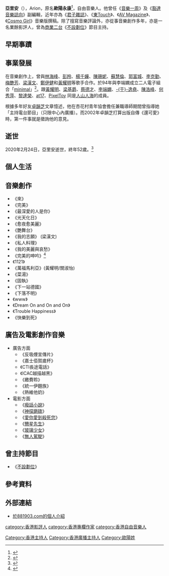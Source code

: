 '''亞里安'''（{{bd|1967年|4月27日|2020年|2月24日|catIdx=A}}），Arion，原名'''歐陽永康'''<ref>{{cite news|url=https://ol.mingpao.com/ldy/showbiz/latest/20200225/1582630266447/%E3%80%90%E6%9B%BE%E4%B8%BB%E6%8C%81903%E3%80%8A%E4%B8%8D%E8%A8%AD%E5%8A%83%E4%BD%8D%E3%80%8B%E3%80%91%E9%A6%99%E6%B8%AF%E8%91%97%E5%90%8D%E9%9F%B3%E6%A8%82%E4%BA%BA%E4%BA%9E%E9%87%8C%E5%AE%89%E7%97%85%E9%80%9D|title=【曾主持903《不設劃位》】香港著名音樂人亞里安病逝 (20:38)|publisher=明報OL網|accessdate=2021-04-27|archive-date=2021-04-27|archive-url=https://web.archive.org/web/20210427043817/https://ol.mingpao.com/ldy/showbiz/latest/20200225/1582630266447/%E3%80%90%E6%9B%BE%E4%B8%BB%E6%8C%81903%E3%80%8A%E4%B8%8D%E8%A8%AD%E5%8A%83%E4%BD%8D%E3%80%8B%E3%80%91%E9%A6%99%E6%B8%AF%E8%91%97%E5%90%8D%E9%9F%B3%E6%A8%82%E4%BA%BA%E4%BA%9E%E9%87%8C%E5%AE%89%E7%97%85%E9%80%9D|dead-url=no}}</ref>，自由音樂人。他曾任《[[音樂一周|音樂一周]]》及《[[豁達音樂誌向|豁達音樂誌向]]》副編輯，近年亦為《[[君子雜誌|君子雜誌]]》、《[[東Touch|東Touch]]》、《[[AV_Magazine|AV Magazine]]》、《[[Cosmo_Girl|Cosmo Girl]]》音樂版撰稿。除了擅寫音樂評論外，亦從事音樂創作多年，亦是一名業餘影評人，曾為[[商業二台|商業二台]]《[[不設劃位|不設劃位]]》節目主持。

==早期事蹟==

==事業發展==
在音樂創作上，曾與[[林海峰_(香港)|林海峰]]、[[彭羚|彭羚]]、[[楊千嬅|楊千嬅]]、[[陳珊妮|陳珊妮]]、[[蘇慧倫|蘇慧倫]]、[[郭富城|郭富城]]、[[李克勤|李克勤]]、[[梅艷芳|梅艷芳]]、[[梁漢文|梁漢文]]、[[鄭伊健|鄭伊健]]和[[黃耀明|黃耀明]]等歌手合作。於94年與李端嫻成立二人電子組合「[[minimal|minimal]]」<ref>{{cite news|url=https://www.hk01.com/%E6%89%AD%E8%80%B3%E4%BB%94/440708/%E6%82%BC%E5%BF%B5%E7%9F%A5%E5%BF%83%E5%A5%BD%E5%8F%8B%E4%BA%9E%E9%87%8C%E5%AE%89-%E6%88%91%E5%80%91%E9%83%BD%E6%98%AF%E9%80%99%E6%A8%A3%E9%95%B7%E5%A4%A7%E7%9A%84|title=悼念知心好友亞里安：我們都是這樣長大的|newspaper=香港01|date=2020-02-27|accessdate=2021-04-27|archive-date=2021-04-29|archive-url=https://web.archive.org/web/20210429052141/https://www.hk01.com/%E6%89%AD%E8%80%B3%E4%BB%94/440708/%E6%82%BC%E5%BF%B5%E7%9F%A5%E5%BF%83%E5%A5%BD%E5%8F%8B%E4%BA%9E%E9%87%8C%E5%AE%89-%E6%88%91%E5%80%91%E9%83%BD%E6%98%AF%E9%80%99%E6%A8%A3%E9%95%B7%E5%A4%A7%E7%9A%84|dead-url=no}}</ref>。跟[[黃耀明|黃耀明]]、[[梁基爵|梁基爵]]、[[蔡德才|蔡德才]]、[[李端嫻|李端嫻]]、[[于逸堯|-{于}-逸堯]]、[[陳浩峰|陳浩峰]]、[[何秀萍|何秀萍]]、[[黎達榮|黎達榮]]、[[at17|at17]]、[[PixelToy|PixelToy]] 同是[[人山人海|人山人海]]的成員。

根據多年好友[[卓韻芝|卓韻芝]]文章憶述，他在杏花村青年協會擔任兼職導師期間曾指導她「主持電台節目」（只限中心內廣播）。而2002年卓韻芝打算出版自傳《還可愛》時，第一件事就是徵詢他的意見。

==逝世==  
2020年2月24日，亞里安逝世，終年52歲。<ref>{{cite news|url=https://www.thestandnews.com/culture/%E6%9B%BE%E8%88%87%E6%A2%85%E8%89%B7%E8%8A%B3-%E9%99%B3%E7%8F%8A%E5%A6%AE%E5%90%88%E4%BD%9C-%E9%9F%B3%E6%A8%82%E4%BA%BA%E4%BA%9E%E9%87%8C%E5%AE%89%E9%80%9D%E4%B8%96-%E7%B5%82%E5%B9%B4-52-%E6%AD%B2/|title=曾與梅艷芳、陳珊妮合作　音樂人亞里安逝世　終年 52 歲|publisher=立場新聞|date=2020-02-25|accessdate=2021-04-27|archive-date=2021-04-29|archive-url=https://web.archive.org/web/20210429180754/https://www.thestandnews.com/culture/%E6%9B%BE%E8%88%87%E6%A2%85%E8%89%B7%E8%8A%B3-%E9%99%B3%E7%8F%8A%E5%A6%AE%E5%90%88%E4%BD%9C-%E9%9F%B3%E6%A8%82%E4%BA%BA%E4%BA%9E%E9%87%8C%E5%AE%89%E9%80%9D%E4%B8%96-%E7%B5%82%E5%B9%B4-52-%E6%AD%B2/|dead-url=no}}</ref>

==個人生活==  

==音樂創作 ==
*《來》
*《完美》
*《最深愛的人是你》
*《光天化日》
*《愈夜愈美麗》
*《艷舞台》
*《我的志願》 (梁漢文)
*《私人料理》
*《我的美麗與哀愁》
*《完美的呻吟》<ref>{{cite web|url=https://theculturist.hk/2020/02/%E6%96%87%E5%8C%96/%E3%80%90%E6%96%87%E5%8C%96%E8%80%85%EF%BC%8E%E6%82%BC%E5%BF%B5%E3%80%91%E8%8B%B1%E5%B9%B4%E6%97%A9%E9%80%9D-%E5%BF%B5%E4%B8%80%E4%BB%A3%E9%A6%99%E6%B8%AF%E7%94%9C%E7%BE%8E%E9%9B%BB%E9%9F%B3%E9%9D%88/|title=【文化者．悼念】英年早逝-念一代香港甜美電音靈/|access-date=2021-04-27|archive-date=2021-04-29|archive-url=https://web.archive.org/web/20210429160814/https://theculturist.hk/2020/02/%e6%96%87%e5%8c%96/%e3%80%90%e6%96%87%e5%8c%96%e8%80%85%ef%bc%8e%e6%82%bc%e5%bf%b5%e3%80%91%e8%8b%b1%e5%b9%b4%e6%97%a9%e9%80%9d-%e5%bf%b5%e4%b8%80%e4%bb%a3%e9%a6%99%e6%b8%af%e7%94%9c%e7%be%8e%e9%9b%bb%e9%9f%b3%e9%9d%88/|dead-url=no}}</ref>
*《1121》
*《萬福馬利亞》(黃耀明/關淑怡)
*《菜湯》
*《固執》
*《下一站德國》
*《下落不明》
*《www》
*《Dream On and On and On》
*《Trouble Happiness》
*《快樂到死》

==廣告及電影創作音樂==
*廣告方面
**《反吸煙宣傳片》
**《嘉士佰賀歲杯》
**《CTI長途電話》
**《ICAC越描越黑》
**《繳費聆》
**《統一伊麵族》
**《熱維他奶》 
*電影方面
**《[[癈話小說|癈話小說]]》
**《[[神探磨碌|神探磨碌]]》
**《[[愛你愛到殺死您|愛你愛到殺死您]]》
**《[[戇星先生|戇星先生]]》
**《[[玻璃少女|玻璃少女]]》     
**《[[無人駕駛|無人駕駛]]》

==曾主持節目==
*《[[不設劃位|不設劃位]]》

==參考資料==
{{reflist}}

==外部連結==
*[https://web.archive.org/web/20060615112828/http://pshweb02.881903.com/framework/pccs.gateway?url=jsp%2Fdjprofile%2FgetDJ.jsp&djID=26 於881903.com的個人介紹]

{{叱咤903DJ}}

[[Category:香港主持人|Category:香港主持人]]
[[category:香港影評人|category:香港影評人]]
[[category:香港專欄作家|category:香港專欄作家]]
[[category:香港自由音樂人|category:香港自由音樂人]]
[[Category:香港廣播主持人|Category:香港廣播主持人]]
[[Category:歐陽姓|Category:歐陽姓]]